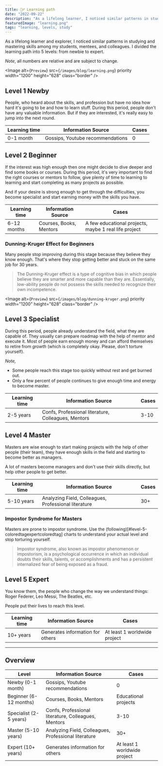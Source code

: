 ```yaml
---
title: 🙋‍♂️ Learning path
date: "2022-09-22"
description: "As a lifelong learner, I noticed similar patterns in studying and mastering skills among my students, mentees and colleagues. Here is my gradation of learning levels."
featuredImage: "learning.png"
tags: "learning, levels, study"
---
```


As a lifelong learner and explorer, I noticed similar patterns in
studying and mastering skills among my students, mentees, and colleagues.
I divided the learning path into 5 levels: from newbie to expert.

_Note_, all numbers are relative and are subject to change.

<Image
  alt={`Preview`}
  src={`/images/blog/learning.png`}
  priority
  width="1200"
  height="628"
  class="border"
/>

## Level 1 <ColoredTag>Newby</ColoredTag>

People, who heard about the skills, and profession but have no idea how
hard it's going to be and how to learn stuff. During this period, people
don't have any valuable information. But if they are interested, it's really easy to jump into the next round.

| Learning time | Information Source               | Cases |
| ------------- | -------------------------------- | ----- |
| 0-1 month     | Gossips, Youtube recommendations | 0     |

## Level 2 <ColoredTag>Beginner</ColoredTag>

If the interest was high enough then one might decide to dive deeper
and find some books or courses. During this period, it's very important
to find the right courses or mentors to follow, give plenty of time to learning to learning
and start completing as many projects as possible.

And if your desire is strong enough to get through the difficulties, you become
specialist and start earning money with the skills you have.

| Learning time | Information Source      | Cases                                                 |
| ------------- | ----------------------- | ----------------------------------------------------- |
| 6-12 months   | Courses, Books, Mentors | A few educational projects, maybe 1 real life project |

### Dunning-Kruger Effect for Beginners

Many people stop improving during this stage because they believe they know enough.
That's where they stop getting better and
stuck on the same job for 30 years.

> The Dunning-Kruger effect is a type of cognitive bias in which people believe they are smarter and more capable than they are. Essentially, low-ability people do not possess the skills needed to recognize their own incompetence.

<Image
  alt={`Preview`}
  src={`/images/blog/dunning-kruger.png`}
  priority
  width="1200"
  height="628"
  class="border"
/>

## Level 3 <ColoredTag>Specialist</ColoredTag>

During this period, people already understand the field, what they are capable of.
They usually can prepare roadmap with the help of mentor and execute it.
Most of people earn enough money and can afford themselves to retire from _growth_
(which is completely okay. Please, don't torture yourself).

_Note,_

- Some people reach this stage too quickly without rest and get burned out.
- Only a few percent of people continues to give enough time and energy to become master.

| Learning time | Information Source                                  | Cases |
| ------------- | --------------------------------------------------- | ----- |
| 2-5 years     | Confs, Professional literature, Colleagues, Mentors | 3-10  |

## Level 4 <ColoredTag>Master</ColoredTag>

Masters are wise enough to start making projects with the help of other people (their team),
they have enough skills in the field and starting to become better as managers.

A lot of masters become managers and don't use their skills directly, but help other people to get better.

| Learning time | Information Source                                   | Cases |
| ------------- | ---------------------------------------------------- | ----- |
| 5-10 years    | Analyzing Field, Colleagues, Professional literature | 30+   |

### Impostor Syndrome for Masters

Masters are prone to impostor syndrome. Use the (following)[#level-5-coloredtagexpertcoloredtag]
charts to understand your actual level and stop torturing yourself.

> Impostor syndrome, also known as impostor phenomenon or impostorism, is a psychological occurrence in which an individual doubts their skills, talents, or accomplishments and has a persistent internalized fear of being exposed as a fraud.

## Level 5 <ColoredTag>Expert</ColoredTag>

You know them, the people who change the way we understand things:
Roger Federer, Leo Messi, The Beatles, etc.

People put their lives to reach this level.

| Learning time | Information Source               | Cases                        |
| ------------- | -------------------------------- | ---------------------------- |
| 10+ years     | Generates information for others | At least 1 worldwide project |

<hr />

## Overview

| Level                                           | Information Source                                   | Cases                        |
| ----------------------------------------------- | ---------------------------------------------------- | ---------------------------- |
| <ColoredTag>Newby</ColoredTag> (0-1 month)      | Gossips, Youtube recommendations                     | 0                            |
| <ColoredTag>Beginner</ColoredTag> (6-12 months) | Courses, Books, Mentors                              | Educational projects         |
| <ColoredTag>Specialist</ColoredTag> (2-5 years) | Confs, Professional literature, Colleagues, Mentors  | 3-10                         |
| <ColoredTag>Master</ColoredTag> (5-10 years)    | Analyzing Field, Colleagues, Professional literature | 30+                          |
| <ColoredTag>Expert</ColoredTag> (10+ years)     | Generates information for others                     | At least 1 worldwide project |
